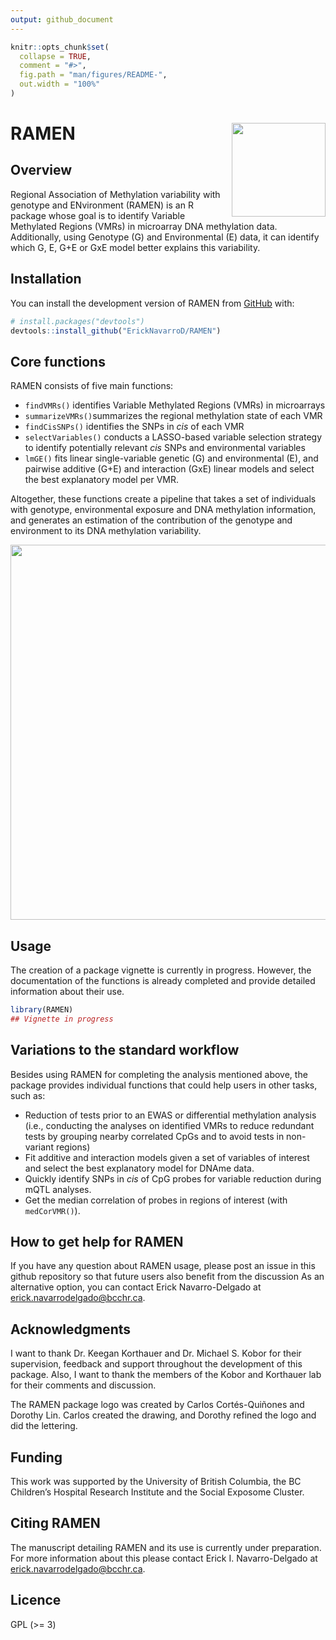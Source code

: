 ```yaml
---
output: github_document
---
```


<!-- README.md is generated from README.Rmd. Please edit that file -->

```r
knitr::opts_chunk$set(
  collapse = TRUE,
  comment = "#>",
  fig.path = "man/figures/README-",
  out.width = "100%"
)
```

# RAMEN <a href="https://github.com/ErickNavarroD/RAMEN"><img src="man/figures/logo.png" align="right" height="150"/></a>

<!-- badges: start -->

<!-- badges: end -->

## Overview

Regional Association of Methylation variability with genotype and ENvironment (RAMEN) is an R package whose goal is to identify Variable Methylated Regions (VMRs) in microarray DNA methylation data. Additionally, using Genotype (G) and Environmental (E) data, it can identify which G, E, G+E or GxE model better explains this variability.

## Installation

You can install the development version of RAMEN from [GitHub](https://github.com/) with:

``` r
# install.packages("devtools")
devtools::install_github("ErickNavarroD/RAMEN")
```

## Core functions

RAMEN consists of five main functions:

-   `findVMRs()` identifies Variable Methylated Regions (VMRs) in microarrays
-   `summarizeVMRs()`summarizes the regional methylation state of each VMR
-   `findCisSNPs()` identifies the SNPs in *cis* of each VMR
-   `selectVariables()` conducts a LASSO-based variable selection strategy to identify potentially relevant *cis* SNPs and environmental variables
-   `lmGE()` fits linear single-variable genetic (G) and environmental (E), and pairwise additive (G+E) and interaction (GxE) linear models and select the best explanatory model per VMR.

Altogether, these functions create a pipeline that takes a set of individuals with genotype, environmental exposure and DNA methylation information, and generates an estimation of the contribution of the genotype and environment to its DNA methylation variability.

<img src="man/figures/RAMEN_pipeline.png" width="600"/>

## Usage

The creation of a package vignette is currently in progress. However, the documentation of the functions is already completed and provide detailed information about their use. 

```r
library(RAMEN)
## Vignette in progress
```

## Variations to the standard workflow

Besides using RAMEN for completing the analysis mentioned above, the package provides individual functions that could help users in other tasks, such as: 

  -   Reduction of tests prior to an EWAS or differential methylation analysis (i.e., conducting the analyses on identified VMRs to reduce redundant tests by grouping nearby correlated CpGs and to avoid tests in non-variant regions)
  -   Fit additive and interaction models given a set of variables of interest and select the best explanatory model for DNAme data. 
  -   Quickly identify SNPs in *cis* of CpG probes for variable reduction during mQTL analyses.
  -   Get the median correlation of probes in regions of interest (with `medCorVMR()`).

## How to get help for RAMEN

If you have any question about RAMEN usage, please post an issue in this github repository so that future users also benefit from the discussion As an alternative option, you can contact Erick Navarro-Delgado at [erick.navarrodelgado\@bcchr.ca](mailto:erick.navarrodelgado@bcchr.ca){.email}.

## Acknowledgments

I want to thank Dr. Keegan Korthauer and Dr. Michael S. Kobor for their supervision, feedback and support throughout the development of this package. Also, I want to thank the members of the Kobor and Korthauer lab for their comments and discussion.

The RAMEN package logo was created by Carlos Cortés-Quiñones and Dorothy Lin. Carlos created the drawing, and Dorothy refined the logo and did the lettering.

## Funding

This work was supported by the University of British Columbia, the BC Children's Hospital Research Institute and the Social Exposome Cluster.

## Citing RAMEN

The manuscript detailing RAMEN and its use is currently under preparation. For more information about this please contact Erick I. Navarro-Delgado at [erick.navarrodelgado\@bcchr.ca](mailto:erick.navarrodelgado@bcchr.ca){.email}.

## Licence

GPL (\>= 3)
